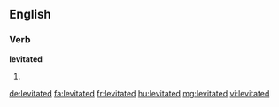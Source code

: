 ==English==

===Verb===
'''levitated'''

# {{en-past of|levitate}}

[[de:levitated]]
[[fa:levitated]]
[[fr:levitated]]
[[hu:levitated]]
[[mg:levitated]]
[[vi:levitated]]
